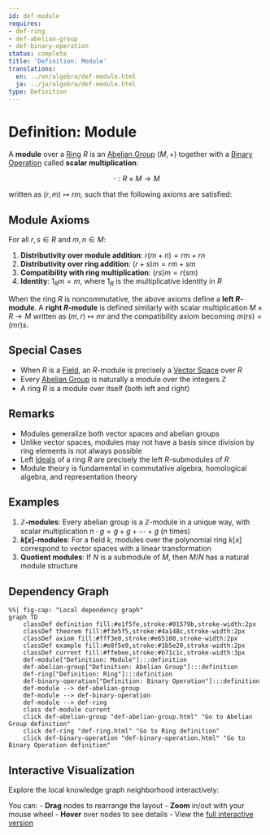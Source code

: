 ```yaml
---
id: def-module
requires:
- def-ring
- def-abelian-group
- def-binary-operation
status: complete
title: 'Definition: Module'
translations:
  en: ../en/algebra/def-module.html
  ja: ../ja/algebra/def-module.html
type: Definition
---
```


# Definition: Module {#def-module}

A **module** over a [Ring](def-ring.qmd) $R$ is an [Abelian Group](def-abelian-group.qmd) $(M, +)$ together with a [Binary Operation](def-binary-operation.qmd) called **scalar multiplication**:

$$\cdot : R \times M \to M$$

written as $(r, m) \mapsto rm$, such that the following axioms are satisfied:

## Module Axioms

For all $r, s \in R$ and $m, n \in M$:

1. **Distributivity over module addition**: $r(m + n) = rm + rn$
2. **Distributivity over ring addition**: $(r + s)m = rm + sm$
3. **Compatibility with ring multiplication**: $(rs)m = r(sm)$
4. **Identity**: $1_R m = m$, where $1_R$ is the multiplicative identity in $R$

When the ring $R$ is noncommutative, the above axioms define a **left $R$-module**. A **right $R$-module** is defined similarly with scalar multiplication $M \times R \to M$ written as $(m, r) \mapsto mr$ and the compatibility axiom becoming $m(rs) = (mr)s$.

## Special Cases

- When $R$ is a [Field](def-field.qmd), an $R$-module is precisely a [Vector Space](def-vector-space.qmd) over $R$
- Every [Abelian Group](def-abelian-group.qmd) is naturally a module over the integers $\mathbb{Z}$
- A ring $R$ is a module over itself (both left and right)

## Remarks

- Modules generalize both vector spaces and abelian groups
- Unlike vector spaces, modules may not have a basis since division by ring elements is not always possible
- Left [Ideals](def-ideal.qmd) of a ring $R$ are precisely the left $R$-submodules of $R$
- Module theory is fundamental in commutative algebra, homological algebra, and representation theory

## Examples

1. **$\mathbb{Z}$-modules**: Every abelian group is a $\mathbb{Z}$-module in a unique way, with scalar multiplication $n \cdot g = g + g + \cdots + g$ ($n$ times)
2. **$k[x]$-modules**: For a field $k$, modules over the polynomial ring $k[x]$ correspond to vector spaces with a linear transformation
3. **Quotient modules**: If $N$ is a submodule of $M$, then $M/N$ has a natural module structure

## Dependency Graph

```mermaid
%%| fig-cap: "Local dependency graph"
graph TD
    classDef definition fill:#e1f5fe,stroke:#01579b,stroke-width:2px
    classDef theorem fill:#f3e5f5,stroke:#4a148c,stroke-width:2px
    classDef axiom fill:#fff3e0,stroke:#e65100,stroke-width:2px
    classDef example fill:#e8f5e9,stroke:#1b5e20,stroke-width:2px
    classDef current fill:#ffebee,stroke:#b71c1c,stroke-width:3px
    def-module["Definition: Module"]:::definition
    def-abelian-group["Definition: Abelian Group"]:::definition
    def-ring["Definition: Ring"]:::definition
    def-binary-operation["Definition: Binary Operation"]:::definition
    def-module --> def-abelian-group
    def-module --> def-binary-operation
    def-module --> def-ring
    class def-module current
    click def-abelian-group "def-abelian-group.html" "Go to Abelian Group definition"
    click def-ring "def-ring.html" "Go to Ring definition"
    click def-binary-operation "def-binary-operation.html" "Go to Binary Operation definition"
```

## Interactive Visualization

Explore the local knowledge graph neighborhood interactively:

::: {.graph-viz data-id="def-module" data-width="700" data-height="500"}
:::

You can:
- **Drag** nodes to rearrange the layout
- **Zoom** in/out with your mouse wheel
- **Hover** over nodes to see details
- View the [full interactive version](../../output/interactive/def-module.html){target="_blank"}
